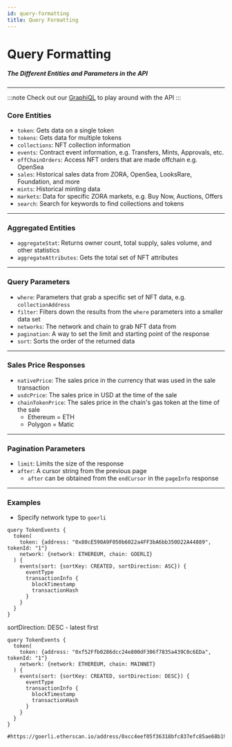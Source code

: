 ```yaml
---
id: query-formatting
title: Query Formatting
---
```


# Query Formatting

##### The Different Entities and Parameters in the API

---


:::note 
Check out our [GraphiQL](https://api.zora.co/graphql) to play around with the API
:::

### Core Entities

- `token`: Gets data on a single token
- `tokens`: Gets data for multiple tokens
- `collections`: NFT collection information
- `events`: Contract event information, e.g. Transfers, Mints, Approvals, etc.
- `offChainOrders`: Access NFT orders that are made offchain e.g. OpenSea
- `sales`: Historical sales data from ZORA, OpenSea, LooksRare, Foundation, and more
- `mints`: Historical minting data
- `markets`: Data for specific ZORA markets, e.g. Buy Now, Auctions, Offers
- `search`: Search for keywords to find collections and tokens

---

### Aggregated Entities

- `aggregateStat`: Returns owner count, total supply, sales volume, and other statistics
- `aggregateAttributes`: Gets the total set of NFT attributes

---

### Query Parameters

- `where`: Parameters that grab a specific set of NFT data, e.g. `collectionAddress`
- `filter`: Filters down the results from the `where` parameters into a smaller data set
- `networks`: The network and chain to grab NFT data from
- `pagination`: A way to set the limit and starting point of the response
- `sort`: Sorts the order of the returned data

---

### Sales Price Responses

- `nativePrice`: The sales price in the currency that was used in the sale transaction
- `usdcPrice`: The sales price in USD at the time of the sale
- `chainTokenPrice`: The sales price in the chain's gas token at the time of the sale
    - Ethereum = ETH
    - Polygon = Matic

---

### Pagination Parameters
- `limit`: Limits the size of the response
- `after`: A cursor string from the previous page 
    - `after` can be obtained from the `endCursor` in the `pageInfo` response

---

### Examples

- Specify network type to `goerli`
```
query TokenEvents {
  token(
    token: {address: "0x80cE590A9F050b6022a4FF3bA6bb350D22A44889", tokenId: "1"}
    network: {network: ETHEREUM, chain: GOERLI}
  ) {
    events(sort: {sortKey: CREATED, sortDirection: ASC}) {
      eventType
      transactionInfo {
        blockTimestamp
        transactionHash
      }
    }
  }
}
```

sortDirection: DESC - latest first

```
query TokenEvents {
  token(
    token: {address: "0xf52Ffb0286dcc24e800dF306f7835a439C0c6EDa", tokenId: "1"}
    network: {network: ETHEREUM, chain: MAINNET}
  ) {
    events(sort: {sortKey: CREATED, sortDirection: DESC}) {
      eventType
      transactionInfo {
        blockTimestamp
        transactionHash
      }
    }
  }
}

#https://goerli.etherscan.io/address/0xcc4eef05f36318bfc837efc85ae68b197053965e
```
